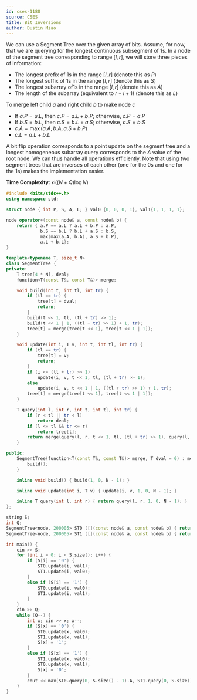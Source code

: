 ```yaml
---
id: cses-1188
source: CSES
title: Bit Inversions
author: Dustin Miao
---
```


We can use a Segment Tree over the given array of bits. Assume, for now, that we are querying for the longest continuous subsegment of 1s. In a node of 
the segment tree corresponding to range $[l, r]$, we will store three pieces of information:
- The longest prefix of 1s in the range $[l, r]$ (denote this as $P$)
- The longest suffix of 1s in the range $[l, r]$ (denote this as $S$)
- The longest subarray of1s in the range $[l, r]$ (denote this as $A$)
- The length of the subarray (equivalent to $r - l + 1$) (denote this as $L$)

To merge left child $a$ and right child $b$ to make node $c$
- If $a.P = u.L$, then $c.P = a.L + b.P$; otherwise, $c.P = a.P$
- If $b.S = b.L$, then $c.S = b.L + a.S$; otherwise, $c.S = b.S$
- $c.A = \max(a.A, b.A, a.S + b.P)$
- $c.L = a.L + b.L$

A bit flip operation corresponds to a point update on the segment tree and a longest homogeneous subarray query corresponds to the $A$ value of 
the root node. We can thus handle all operations efficiently. Note that using two segment trees that are inverses of each other (one for the 0s and one for the 1s)
makes the implementation easier. 

**Time Complexity:** $\mathcal{O}((N + Q)\log N)$

<LanguageSection>

<CPPSection>
  
```cpp
#include <bits/stdc++.h>
using namespace std;

struct node { int P, S, A, L; } val0 {0, 0, 0, 1}, val1{1, 1, 1, 1};

node operator+(const node& a, const node& b) {
	return { a.P == a.L ? a.L + b.P : a.P,
			 b.S == b.L ? b.L + a.S : b.S, 
			 max(max(a.A, b.A), a.S + b.P),
			 a.L + b.L};
}

template<typename T, size_t N>
class SegmentTree {
private:
	T tree[4 * N], dval;
	function<T(const T&, const T&)> merge;

	void build(int t, int tl, int tr) {
		if (tl == tr) {
			tree[t] = dval;
			return;
		}
		build(t << 1, tl, (tl + tr) >> 1);
		build(t << 1 | 1, ((tl + tr) >> 1) + 1, tr);
		tree[t] = merge(tree[t << 1], tree[t << 1 | 1]);
	} 

	void update(int i, T v, int t, int tl, int tr) {
		if (tl == tr) {
			tree[t] = v;
			return;
		}
		if (i <= (tl + tr) >> 1) 
			update(i, v, t << 1, tl, (tl + tr) >> 1);
		else 
			update(i, v, t << 1 | 1, ((tl + tr) >> 1) + 1, tr);
		tree[t] = merge(tree[t << 1], tree[t << 1 | 1]);
	}

	T query(int l, int r, int t, int tl, int tr) {
		if (r < tl || tr < l)
			return dval;
		if (l <= tl && tr <= r)
			return tree[t];
		return merge(query(l, r, t << 1, tl, (tl + tr) >> 1), query(l, r, t << 1 | 1, ((tl + tr) >> 1) + 1, tr));
	}

public:
	SegmentTree(function<T(const T&, const T&)> merge, T dval = 0) : merge(merge), dval(dval) {
		build();
	}

	inline void build() { build(1, 0, N - 1); }

	inline void update(int i, T v) { update(i, v, 1, 0, N - 1); }

	inline T query(int l, int r) { return query(l, r, 1, 0, N - 1); }
};

string S;
int Q;
SegmentTree<node, 200005> ST0 ([](const node& a, const node& b) { return a + b; }, val0);
SegmentTree<node, 200005> ST1 ([](const node& a, const node& b) { return a + b; }, val0);

int main() {
	cin >> S;
	for (int i = 0; i < S.size(); i++) {
		if (S[i] == '0') {
			ST0.update(i, val1);
			ST1.update(i, val0);
		}
		else if (S[i] == '1') {
			ST0.update(i, val0);
			ST1.update(i, val1);
		}
	}
	cin >> Q;
	while (Q--) {
		int x; cin >> x; x--;
		if (S[x] == '0') {
			ST0.update(x, val0);
			ST1.update(x, val1);
			S[x] = '1';
		}
		else if (S[x] == '1') {
			ST1.update(x, val0);
			ST0.update(x, val1);
			S[x] = '0';
		}
		cout << max(ST0.query(0, S.size() - 1).A, ST1.query(0, S.size() - 1).A) << ' ';
	}
}
```
</CPPSection>

</LanguageSection>
